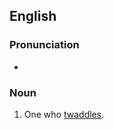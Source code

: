 ==English==
===Pronunciation===
*{{audio|en-us-twaddler.ogg|Audio (US)}}

===Noun===
{{en-noun}}
# One who [[twaddle]]s.